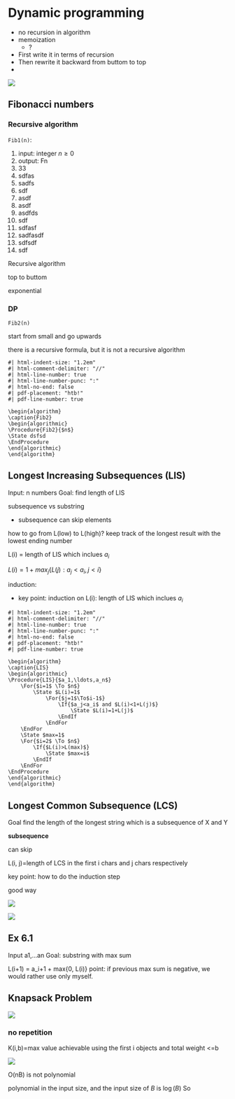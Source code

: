 # Dynamic programming

- no recursion in algorithm
- memoization
  - ?


- First write it in terms of recursion
- Then rewrite it backward from buttom to top
- 


![](assests/img/20250120160110.png)


## Fibonacci numbers

### Recursive algorithm





`Fib1(n)`:

1.  input: integer $n\geq0$
2.  output: Fn
3.  33
4.  sdfas
5.  sadfs
6.  sdf
7.  asdf
8.  asdf
9.  asdfds
10. sdf
11. sdfasf
12. sadfasdf
13. sdfsdf
14. sdf

Recursive algorithm

top to buttom


exponential




### DP

`Fib2(n)`

start from small and go upwards

there is a recursive formula, but it is not a recursive algorithm

``` pseudocode
#| html-indent-size: "1.2em"
#| html-comment-delimiter: "//"
#| html-line-number: true
#| html-line-number-punc: ":"
#| html-no-end: false
#| pdf-placement: "htb!"
#| pdf-line-number: true

\begin{algorithm}
\caption{Fib2}
\begin{algorithmic}
\Procedure{Fib2}{$n$}
\State dsfsd
\EndProcedure
\end{algorithmic}
\end{algorithm}
```


## Longest Increasing Subsequences (LIS)

Input: n numbers 
Goal: find length of LIS

subsequence vs substring

- subsequence can skip elements


how to go from L(low) to L(high)?
keep track of the longest result with the lowest ending number


L(i) = length of LIS which inclues $a_i$

$L(i)=1+max_j\{L(j):a_j<a_i, j<i\}$



induction:

- key point: induction on L(i): length of LIS which inclues $a_i$


``` pseudocode
#| html-indent-size: "1.2em"
#| html-comment-delimiter: "//"
#| html-line-number: true
#| html-line-number-punc: ":"
#| html-no-end: false
#| pdf-placement: "htb!"
#| pdf-line-number: true

\begin{algorithm}
\caption{LIS}
\begin{algorithmic}
\Procedure{LIS}{$a_1,\ldots,a_n$}
    \For{$i=1$ \To $n$}
        \State $L(i)=1$
            \For{$j=1$\To$i-1$}
                \If{$a_j<a_i$ and $L(i)<1+L(j)$}
                    \State $L(i)=1+L(j)$
                \EndIf
            \EndFor
    \EndFor
    \State $max=1$
    \For{$i=2$ \To $n$}
        \If{$L(i)>L(max)$}
            \State $max=i$
        \EndIf
    \EndFor
\EndProcedure
\end{algorithmic}
\end{algorithm}
```



## Longest Common Subsequence (LCS)

Goal find the length of the longest string which is a subsequence of X and Y

**subsequence**

can skip

L(i, j)=length of LCS in the first i chars and j chars respectively

key point: how to do the induction step


good way 

![](assests/img/20250120155724.png)

![](assests/img/20250120155701.png)







## Ex 6.1

Input a1,...an
Goal: substring with max sum

L(i+1) = a_i+1 + max{0, L(i)}
point: if previous max sum is negative, we would rather use only myself.


## Knapsack Problem


![](assests/img/20250120184040.png)


### no repetition

K(i,b)=max value achievable using the first i objects and total weight <=b


![](assests/img/20250120191017.png)

O(nB) is not polynomial


polynomial in the input size, and the input size of $B$ is $\log(B)$
So 